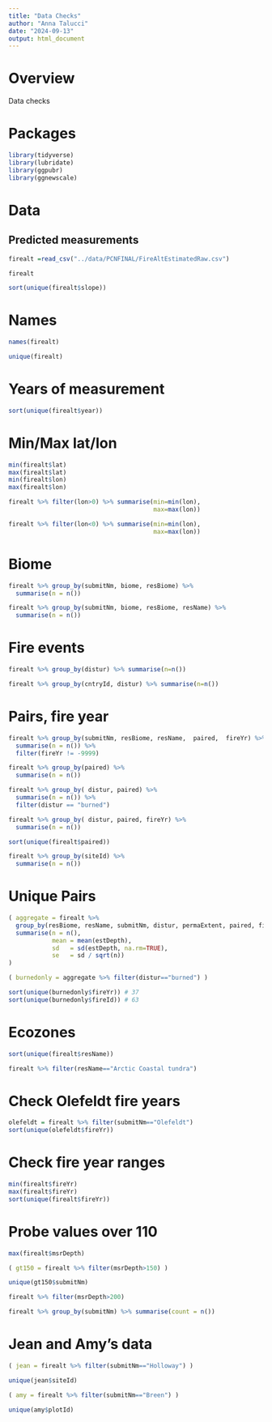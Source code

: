 ```yaml
---
title: "Data Checks"
author: "Anna Talucci"
date: "2024-09-13"
output: html_document
---
```


# Overview

Data checks


# Packages

```r
library(tidyverse)
library(lubridate)
library(ggpubr)
library(ggnewscale)
```

# Data

## Predicted measurements
```r
firealt =read_csv("../data/PCNFINAL/FireAltEstimatedRaw.csv")
```

```r
firealt
```
```r
sort(unique(firealt$slope))
```

# Names

```r
names(firealt)
```
```r
unique(firealt)
```

# Years of measurement

```r
sort(unique(firealt$year))
```

# Min/Max lat/lon

```r
min(firealt$lat)
max(firealt$lat)
min(firealt$lon)
max(firealt$lon)
```
```r
firealt %>% filter(lon>0) %>% summarise(min=min(lon),
                                        max=max(lon))
```

```r
firealt %>% filter(lon<0) %>% summarise(min=min(lon),
                                        max=max(lon))
```

# Biome

```r
firealt %>% group_by(submitNm, biome, resBiome) %>%
  summarise(n = n())
```


```r
firealt %>% group_by(submitNm, biome, resBiome, resName) %>%
  summarise(n = n())
```

# Fire events

```r
firealt %>% group_by(distur) %>% summarise(n=n())
```

```r
firealt %>% group_by(cntryId, distur) %>% summarise(n=n())
```

# Pairs, fire year

```r
firealt %>% group_by(submitNm, resBiome, resName,  paired,  fireYr) %>% 
  summarise(n = n()) %>%
  filter(fireYr != -9999)
```
```r
firealt %>% group_by(paired) %>% 
  summarise(n = n()) 
```
```r
firealt %>% group_by( distur, paired) %>% 
  summarise(n = n()) %>%
  filter(distur == "burned")
```
```r
firealt %>% group_by( distur, paired, fireYr) %>% 
  summarise(n = n()) 
```
```r
sort(unique(firealt$paired))
```
```r
firealt %>% group_by(siteId) %>% 
  summarise(n = n()) 
```

# Unique Pairs

```r
( aggregate = firealt %>% 
  group_by(resBiome, resName, submitNm, distur, permaExtent, paired, fireYr, fireId, tsf, tsfClass) %>%
  summarise(n = n(),
            mean = mean(estDepth),
            sd   = sd(estDepth, na.rm=TRUE),
            se   = sd / sqrt(n))
)
```


```r
( burnedonly = aggregate %>% filter(distur=="burned") )
```


```r
sort(unique(burnedonly$fireYr)) # 37
sort(unique(burnedonly$fireId)) # 63
```


# Ecozones
```r
sort(unique(firealt$resName))
```
```r
firealt %>% filter(resName=="Arctic Coastal tundra")
```
# Check Olefeldt fire years

```r
olefeldt = firealt %>% filter(submitNm=="Olefeldt") 
sort(unique(olefeldt$fireYr))
```

# Check fire year ranges

```r
min(firealt$fireYr)
max(firealt$fireYr)
sort(unique(firealt$fireYr))
```

# Probe values over 110

```r
max(firealt$msrDepth)
```

```r
( gt150 = firealt %>% filter(msrDepth>150) )

unique(gt150$submitNm)
```

```r
firealt %>% filter(msrDepth>200)
```


```r
firealt %>% group_by(submitNm) %>% summarise(count = n())
```

# Jean and Amy's data

```r
( jean = firealt %>% filter(submitNm=="Holloway") )
```

```r
unique(jean$siteId)
```

```r
( amy = firealt %>% filter(submitNm=="Breen") )
```

```r
unique(amy$plotId)
```